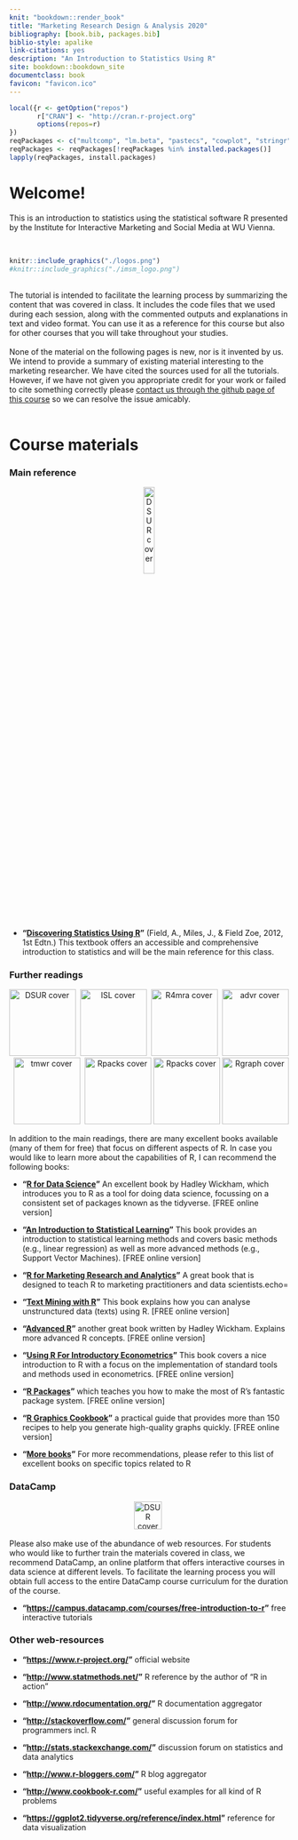 ```yaml
---
knit: "bookdown::render_book"
title: "Marketing Research Design & Analysis 2020"
bibliography: [book.bib, packages.bib]
biblio-style: apalike
link-citations: yes
description: "An Introduction to Statistics Using R"
site: bookdown::bookdown_site
documentclass: book
favicon: "favicon.ico"
---
```


```r
local({r <- getOption("repos")
       r["CRAN"] <- "http://cran.r-project.org" 
       options(repos=r)
})
reqPackages <- c("multcomp", "lm.beta", "pastecs", "cowplot", "stringr", "gtrendsR", "gridExtra", "car", "jsonlite", "PMCMR", "plotly", "Ecdat", "knitr", "dplyr", "kableExtra","lsr", "reshape2", "haven", "readxl", "Hmisc", "pwr", "ggplot2", "grid", "psych", "lubridate", "ggExtra", "mfx", "ggthemes", "logistf", "bookdown", "ggmap", "devtools", "latex2exp", "rvest", "plyr", "GPArotation","tidyverse","jsonlite")
reqPackages <- reqPackages[!reqPackages %in% installed.packages()]
lapply(reqPackages, install.packages)
```

# Welcome! {-}

This is an introduction to statistics using the statistical software R presented by the Institute for Interactive Marketing and Social Media at WU Vienna.<br>

<br>
```r
knitr::include_graphics("./logos.png")
#knitr::include_graphics("./imsm_logo.png")
```
<br>
The tutorial is intended to facilitate the learning process by summarizing the content that was covered in class. It includes the code files that we used during each session, along with the commented outputs and explanations in text and video format. You can use it as a reference for this course but also for other courses that you will take throughout your studies.  
<br>
None of the material on the following pages is new, nor is it invented by us. We intend to provide a summary of existing material interesting to the marketing researcher. We have cited the sources used for all the tutorials. However, if we have not given you appropriate credit for your work or failed to cite something correctly please [contact us through the github page of this course](https://github.com/IMSMWU/MRDA_issues) so we can resolve the issue amicably. 
<br>
<br>

# Course materials {-}

### Main reference {-}

<p style="text-align:center;"><img src="https://github.com/IMSMWU/Teaching/raw/master/MRDA2017/Graphics/dsur.jpg" alt="DSUR cover" width="20%" align="middle"/></p>

* __"[Discovering Statistics Using R](https://www.amazon.de/Discovering-Statistics-Using-Andy-Field/dp/1446200469)"__ (Field, A., Miles, J., & Field Zoe, 2012, 1st Edtn.) This textbook offers an accessible and comprehensive introduction to statistics and will be the main reference for this class. 
  
### Further readings {-}

<p style="text-align:center;">
<img src="https://github.com/IMSMWU/Teaching/raw/master/MRDA2017/Graphics/R4ds.png" alt="DSUR cover" height="120"  />&nbsp;
<img src="https://github.com/IMSMWU/Teaching/raw/master/MRDA2017/Graphics/ISL_cover.jpg" alt="ISL cover" height="120"  />&nbsp;
<img src="https://github.com/IMSMWU/Teaching/raw/master/MRDA2017/Graphics/r4mra.jpg" alt="R4mra cover" height="120"  />&nbsp;
<img src="https://github.com/IMSMWU/Teaching/raw/master/MRDA2017/Graphics/advr.jpg" alt="advr cover" height="120"  />&nbsp;
<img src="https://github.com/IMSMWU/Teaching/raw/master/MRDA2017/Graphics/tmwr.png" alt="tmwr cover" height="120"  />&nbsp;
<img src="https://github.com/IMSMWU/Teaching/raw/master/MRDA2017/Graphics/r_packs.png" alt="Rpacks cover" height="120"/>
<img src="https://github.com/IMSMWU/Teaching/raw/master/MRDA2017/Graphics/URfIE.png" alt="Rpacks cover" height="120"/>
<img src="https://github.com/IMSMWU/Teaching/raw/master/MRDA2017/Graphics/rgraph.jpg" alt="Rgraph cover" height="120"/>
</p>

In addition to the main readings, there are many excellent books available (many of them for free) that focus on different aspects of R. In case you would like to learn more about the capabilities of R, I can recommend the following books:

* __"[R for Data Science](http://r4ds.had.co.nz/)"__ An excellent book by Hadley Wickham, which introduces you to R as a tool for doing data science, focussing on a consistent set of packages known as the tidyverse. [FREE online version]

* __"[An Introduction to Statistical Learning](http://www-bcf.usc.edu/~gareth/ISL/)"__ This book provides an introduction to statistical learning methods and covers basic methods (e.g., linear regression) as well as more advanced methods (e.g., Support Vector Machines). [FREE online version]

* __"[R for Marketing Research and Analytics](http://r-marketing.r-forge.r-project.org/)"__ A great book that is designed to teach R to marketing practitioners and data scientists.echo=

* __"[Text Mining with R](http://tidytextmining.com/)"__ This book explains how you can analyse unstrunctured data (texts) using R. [FREE online version]

* __"[Advanced R](http://adv-r.had.co.nz/)"__ another great book written by Hadley Wickham. Explains more advanced R concepts. [FREE online version]

* __"[Using R For Introductory Econometrics](http://www.urfie.net/read/mobile/index.html#p=1)"__ This book covers a nice introduction to R with a focus on the implementation of standard tools and methods used in econometrics. [FREE online version]

* __"[R Packages](http://r-pkgs.had.co.nz/)"__ which teaches you how to make the most of R's fantastic package system. [FREE online version]

* __"[R Graphics Cookbook](https://r-graphics.org/)"__ a practical guide that provides more than 150 recipes to help you generate high-quality graphs quickly. [FREE online version]

* __"[More books](http://ucanalytics.com/blogs/learn-r-12-books-and-online-resources/)"__ For more recommendations, please refer to this list of excellent books on specific topics related to R

### DataCamp {-}

<p style="text-align:center;">
<img src="https://github.com/IMSMWU/Teaching/raw/master/MRDA2017/Graphics/DataCamp50h1.png" alt="DSUR cover" height="50"  />&nbsp;
</p>

Please also make use of the abundance of web resources. For students who would like to further train the materials covered in class, we recommend DataCamp, an online platform that offers interactive courses in data science at different levels. To facilitate the learning process you will obtain full access to the entire DataCamp course curriculum for the duration of the course. 

* __"[https://campus.datacamp.com/courses/free-introduction-to-r](https://campus.datacamp.com/courses/free-introduction-to-r)"__ free interactive tutorials


### Other web-resources {-}

* __"[https://www.r-project.org/](https://www.r-project.org/)"__ official website
  
* __"[http://www.statmethods.net/](http://www.statmethods.net/)"__ R reference by the author of “R in action”

* __"[http://www.rdocumentation.org/](http://adv-r.had.co.nz/)"__ R documentation aggregator

* __"[http://stackoverflow.com/](http://stackoverflow.com/)"__ general discussion forum for programmers incl. R
  
* __"[http://stats.stackexchange.com/](http://stats.stackexchange.com/)"__ discussion forum on statistics and data analytics

* __"[http://www.r-bloggers.com/](http://www.r-bloggers.com/)"__ R blog aggregator

* __"[http://www.cookbook-r.com/](http://www.cookbook-r.com/)"__ useful examples for all kind of R problems

* __"[https://ggplot2.tidyverse.org/reference/index.html](https://ggplot2.tidyverse.org/reference/index.html)"__ reference for data visualization
